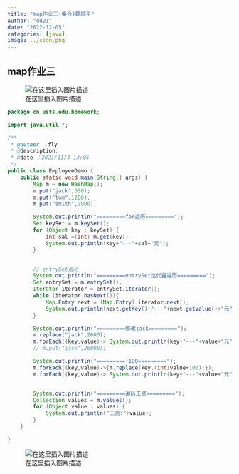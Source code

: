 ```yaml
---
title: "map作业三(集合)韩顺平"
author: "dd21"
date: "2022-12-05" 
categories: [java]
image: ../csdn.png
---
```



## map作业三
![在这里插入图片描述](https://img-blog.csdnimg.cn/18ce343605cf4f8e919a35b09011d59c.png?x-oss-process=image/watermark,type_ZHJvaWRzYW5zZmFsbGJhY2s,shadow_50,text_Q1NETiBA5aSn5q-beg==,size_20,color_FFFFFF,t_70,g_se,x_16)



```java
package cn.usts.edu.homework;

import java.util.*;

/**
 * @author ：fly
 * @description:
 * @date ：2021/11/4 13:06
 */
public class EmployeeDemo {
    public static void main(String[] args) {
        Map m = new HashMap();
        m.put("jack",650);
        m.put("tom",1200);
        m.put("smith",2900);

        System.out.println("=========for遍历=========");
        Set keySet = m.keySet();
        for (Object key : keySet) {
            int sal =(int) m.get(key);
            System.out.println(key+"---"+sal+"元");
        }


        // entrySet遍历
        System.out.println("=========entrySet迭代器遍历=========");
        Set entrySet = m.entrySet();
        Iterator iterator = entrySet.iterator();
        while (iterator.hasNext()){
            Map.Entry next = (Map.Entry) iterator.next();
            System.out.println(next.getKey()+"---"+next.getValue()+"元");
        }

        System.out.println("=========修改jack=========");
        m.replace("jack",2600);
        m.forEach((key,value)-> System.out.println(key+"---"+value+"元"));
        // m.put("jack",26000);

        System.out.println("=========+100=========");
        m.forEach((key,value)->{m.replace(key,(int)value+100);});
        m.forEach((key,value)-> System.out.println(key+"---"+value+"元"));


        System.out.println("=========遍历工资=========");
        Collection values = m.values();
        for (Object value : values) {
            System.out.println("工资:"+value);
        }
    }

}

```

![在这里插入图片描述](https://img-blog.csdnimg.cn/adde3fccaf39426ba3fee4d5634a7bc0.png?x-oss-process=image/watermark,type_ZHJvaWRzYW5zZmFsbGJhY2s,shadow_50,text_Q1NETiBA5aSn5q-beg==,size_20,color_FFFFFF,t_70,g_se,x_16)


